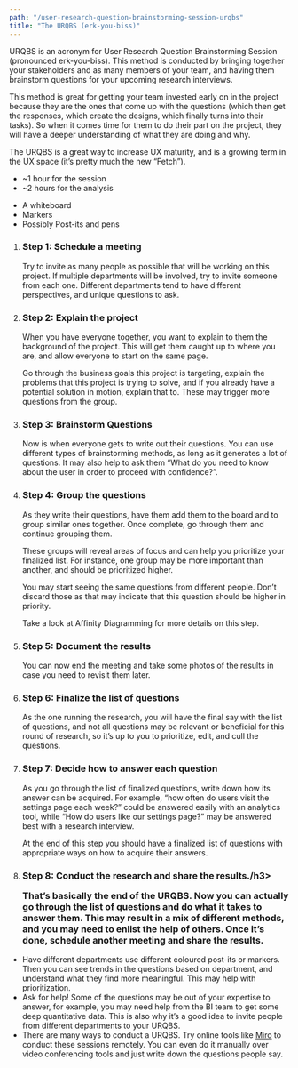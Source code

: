 ```yaml
---
path: "/user-research-question-brainstorming-session-urqbs"
title: "The URQBS (erk-you-biss)"
---
```






<MethodLayout pageTitle={props.pageContext.frontmatter.title} method={currentMethod}>
  <SEO title={props.pageContext.frontmatter.title} />

<MethodSectionWhatIs method={currentMethod} title="What is a URQBS?">
  <p>
    URQBS is an acronym for User Research Question Brainstorming Session (pronounced erk-you-biss). This method is conducted by bringing together your stakeholders and as many members of your team, and having them brainstorm questions for your upcoming research interviews. 
</p>
  <p>
This method is great for getting your team invested early on in the project because they are the ones that come up with the questions (which then get the responses, which create the designs, which finally turns into their tasks). So when it comes time for them to do their part on the project, they will have a deeper understanding of what they are doing and why.
  </p>
  <p>
The URQBS is a great way to increase UX maturity, and is a growing term in the UX space (it’s pretty much the new “Fetch”).
  </p>
</MethodSectionWhatIs>

<MethodSectionNeeds title="What do you need for a URQBS?">
  <MethodSectionNeedsPartial type="time">
    <ul>
      <li>~1 hour for the session</li>
      <li>~2 hours for the analysis</li>
    </ul>
  </MethodSectionNeedsPartial>
  <MethodSectionNeedsPartial type="materials">
    <ul>
      <li>A whiteboard</li>
      <li>Markers</li>
      <li>Possibly Post-its and pens</li>
    </ul>

  </MethodSectionNeedsPartial>
</MethodSectionNeeds>

<MethodSectionSteps method={currentMethod} title="How do you conduct a URQBS?">
  <ol>
    <li>
      <h3>Step 1: Schedule a meeting</h3>
      <p>
        Try to invite as many people as possible that will be working on this project. If multiple departments will be involved, try to invite someone from each one. Different departments tend to have different perspectives, and unique questions to ask.
      </p>
    </li>
    <li>
      <h3>Step 2: Explain the project</h3>
      <p>
      When you have everyone together, you want to explain to them the background of the project. This will get them caught up to where you are, and allow everyone to start on the same page.
      </p>  
      <p>
      Go through the business goals this project is targeting, explain the problems that this project is trying to solve, and if you already have a potential solution in motion, explain that to. These may trigger more questions from the group.
      </p> 
    </li>
    <li>
      <h3>Step 3: Brainstorm Questions</h3>
      <p>
        Now is when everyone gets to write out their questions. You can use different types of brainstorming methods, as long as it generates a lot of questions. It may also help to ask them “What do you need to know about the user in order to proceed with confidence?”.
      </p>
    </li>
    <li>
      <h3>Step 4: Group the questions</h3>
      <p>
        As they write their questions, have them add them to the board and to group similar ones together. Once complete, go through them and continue grouping them.
      </p>
      <p>
These groups will reveal areas of focus and can help you prioritize your finalized list. For instance, one group may be more important than another, and should be prioritized higher. 
      </p>
      <p>
You may start seeing the same questions from different people. Don’t discard those as that may indicate that this question should be higher in priority.
      </p>
      <p>
Take a look at Affinity Diagramming for more details on this step.
      </p>
    </li>
    <li>
      <h3>Step 5: Document the results</h3>
      <p>
      You can now end the meeting and take some photos of the results in case you need to revisit them later. 
      </p>
    </li>
    <li>
      <h3>Step 6: Finalize the list of questions</h3>
      <p>
      As the one running the research, you will have the final say with the list of questions, and not all questions may be relevant or beneficial for this round of research, so it’s up to you to prioritize, edit, and cull the questions.
      </p>
    </li>
    <li>
      <h3>Step 7: Decide how to answer each question</h3>
      <p>
      As you go through the list of finalized questions, write down how its answer can be acquired. For example, “how often do users visit the settings page each week?” could be answered easily with an analytics tool, while “How do users like our settings page?” may be answered best with a research interview. 
        </p>
        <p>
        At the end of this step you should have a finalized list of questions with appropriate ways on how to acquire their answers.
        </p>
    </li>
    <li>
      <h3>Step 8: Conduct the research and share the results./h3>
      <p>
      That’s basically the end of the URQBS. Now you can actually go through the list of questions and do what it takes to answer them. This may result in a mix of different methods, and you may need to enlist the help of others. Once it’s done, schedule another meeting and share the results. 
        </p>
    </li>
  </ol>
</MethodSectionSteps>

<MethodSectionTips method={currentMethod} title="Tips for a great URQBS">
  <ul>
    <li>
Have different departments use different coloured post-its or markers. Then you can see trends in the questions based on department, and understand what they find more meaningful. This may help with prioritization.
    </li>
    <li>
Ask for help! Some of the questions may be out of your expertise to answer, for example, you may need help from the BI team to get some deep quantitative data. This is also why it’s a good idea to invite people from different departments to your URQBS.
    </li>
    <li>
There are many ways to conduct a URQBS. Try online tools like <a href="https://miro.com/" target="_blank" rel="noreferrer noopener">Miro</a> to conduct these sessions remotely. You can even do it manually over video conferencing tools and just write down the questions people say. 
    </li>
  </ul>
</MethodSectionTips>

<MethodSectionResources method={currentMethod} />

</MethodLayout>
